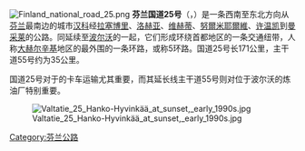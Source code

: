 {{unreferenced|time=2016-08-08T20:26:40+00:00}}
[[Image:Finland_national_road_25.png|right]]
'''芬兰国道25号'''（{{lang-fi|Valtatie 25}}，{{lang-sv|Riksväg 25}}）是一条西南至东北方向从[[芬兰|芬兰]]最南边的城市[[汉科|汉科]]经[[拉塞博里|拉塞博里]]、[[洛赫亚|洛赫亚]]、[[维赫蒂|维赫蒂]]、[[努爾米耶爾維|努爾米耶爾維]]、[[许温凯|许温凯]]到[[曼采莱|曼采莱]]的公路。同延续至[[波尔沃|波尔沃]]的{{tsl|fi|Kantatie 55|主干道55号 (芬兰)|主干道55号}}一起，它们形成环绕首都地区的一条交通纽带，人称[[大赫尔辛基|大赫尔辛基]]地区的最外围的一条环路，或称5环路。国道25号长171公里，主干道55号约为35公里。

国道25号对于{{tsl|fi|Hangon satama|汉科港口}}的卡车运输尤其重要，而其延长线主干道55号则对位于波尔沃的炼油厂特别重要。

[[File:Valtatie_25_Hanko-Hyvinkää_at_sunset,_early_1990s.jpg|thumb]]

{{commonscat|National road 25 (Finland)}}

{{Highways in Finland}}
[[Category:芬兰公路|Category:芬兰公路]]